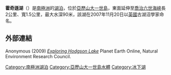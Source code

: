 {{Coord|72|01|S|68|28|W|type:waterbody_region:AQ|display=title}}
{{infobox lake
| name       =  Hodgson Lake 
| location       =  [[亞歷山大一世島|亞歷山大一世島]]
| basin_countries = (南極洲)
| type           =  [[貧養湖|貧養湖]]
| inflow         = 
  |outflow        = 
  |area           =  
| volume         =  
| depth          = 
  |max-depth      =  {{convert|90|m|ft|0|abbr=on}} (est.) 
| elevation      =  
| residence_time = 
  |shore          =  
| coords         =  {{Coord|72|01|S|68|28|W|}}
| cities         = 
  |islands        = 
  |reference      =  
}}
'''霍奇遜湖'''（{{lang-en|Hodgson Lake}}）是[[南極洲|南極洲]]的[[湖泊|湖泊]]，位於[[亞歷山大一世島|亞歷山大一世島]]，東面延伸至[[喬治六世海峽|喬治六世海峽]]長2公里、寬1.5公里，最大水深90米，該湖在2007年11月20日以[[英國|英國]]古湖沼學家命名。

==外部連結==
Anonymous (2009) [https://web.archive.org/web/20110719233946/http://planetearth.nerc.ac.uk/news/story.aspx?id=454 ''Exploring Hodgson Lake''] Planet Earth Online, Natural Environment Research Council.

{{DEFAULTSORT:Hodgson Lake}}
[[Category:南極洲湖泊|Category:南極洲湖泊]]
[[Category:亞歷山大一世島水體|Category:亞歷山大一世島水體]]
[[Category:冰下湖|Category:冰下湖]]


{{AlexanderIsland-geo-stub}}